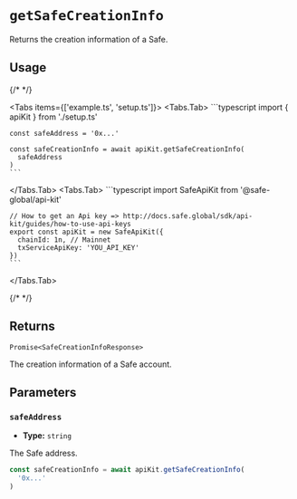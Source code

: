 
# `getSafeCreationInfo`

Returns the creation information of a Safe.

## Usage

{/* <!-- vale off --> */}

<Tabs items={['example.ts', 'setup.ts']}>
  <Tabs.Tab>
    ```typescript
    import { apiKit } from './setup.ts'

    const safeAddress = '0x...'
    
    const safeCreationInfo = await apiKit.getSafeCreationInfo(
      safeAddress
    )
    ```
  </Tabs.Tab>
  <Tabs.Tab>
    ```typescript
    import SafeApiKit from '@safe-global/api-kit'

    // How to get an Api key => http://docs.safe.global/sdk/api-kit/guides/how-to-use-api-keys
    export const apiKit = new SafeApiKit({
      chainId: 1n, // Mainnet
      txServiceApiKey: 'YOU_API_KEY'
    })
    ```
  </Tabs.Tab>
</Tabs>

{/* <!-- vale on --> */}

## Returns

`Promise<SafeCreationInfoResponse>`

The creation information of a Safe account.

## Parameters

### `safeAddress`

- **Type:** `string`

The Safe address.

```typescript focus=2
const safeCreationInfo = await apiKit.getSafeCreationInfo(
  '0x...'
)
```
